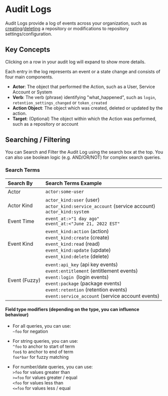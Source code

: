 
# Audit Logs

Audit Logs provide a log of events across your organization, such as [creating](/repositories/create-a-repository)/[deleting](ref:repos_delete) a repository or modifications to repository settings/configuration. 

<BlockImage src={imgiPad_Pro} alt="Audit Logs"></BlockImage>

## Key Concepts

Clicking on a row in your audit log will expand to show more details.

<BlockImage src={imgiPad_Pro_1} alt="Expanded log entry"></BlockImage>

Each entry in the log represents an event or a state change and consists of four main components.

- **Actor**: The object that performed the Action, such as a User, Service Account or System
- **Verb**: The verb (phrase) identifying "what_happened", such as `login`, `retention_settings_changed` or `token_created`
- **Action Object**: The object which was created, deleted or updated by the action.
- **Target**: (Optional) The object within which the Action was performed, such as a repository or account

## Searching / Filtering

You can Search and Filter the Audit Log using the search box at the top. You can also use boolean logic (e.g. AND/OR/NOT) for complex search queries.

### Search Terms

|Search By|Search Terms Example|
|:--|:--|
|Actor|`actor:some-user`|
|Actor Kind|`actor_kind:user` (user) <br />`actor_kind:service_account` (service account) <br />`actor_kind:system`|"
|Event Time|`event_at:>"1 day ago"` <br /> `event_at:<"June 21, 2022 EST"`|
|Event Kind|`event_kind:action` (action) <br /> `event_kind:create` (create) <br />`event_kind:read` (read) <br />`event_kind:update` (update) <br />`event_kind:delete` (delete) <br />|
|Event (Fuzzy)|`event:api_key` (api key events) <br />`event:entitlement` (entitlement events) <br />`event:login `(login events) <br />`event:package` (package events) <br />`event:retention` (retention events) <br />`event:service_account` (service account events)|

#### Field type modifiers (depending on the type, you can influence behaviour)

- For all queries, you can use:  
  `~foo` for negation

- For string queries, you can use:  
  `^foo` to anchor to start of term  
  `foo$` to anchor to end of term  
  `foo*bar` for fuzzy matching

- For number/date queries, you can use:  
  `>foo` for values greater than  
  `>=foo` for values greater / equal  
  `<foo` for values less than  
  `<=foo` for values less / equal
